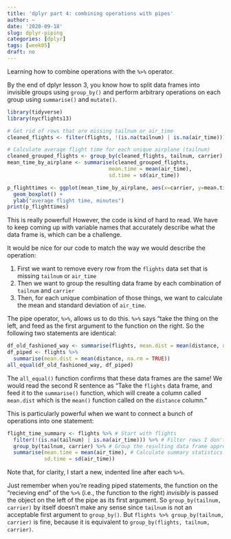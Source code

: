 ```yaml
---
title: 'dplyr part 4: combining operations with pipes'
author: ~
date: '2020-09-18'
slug: dplyr-piping
categories: [dplyr]
tags: [week05]
draft: no
---
```


Learning how to combine operations with the `%>%` operator.

<!--more-->

By the end of dplyr lesson 3, you know how to split data frames into invisible groups using `group_by()` and perform arbitrary operations on each group using `summarise()` and `mutate()`. 

```r
library(tidyverse)
library(nycflights13)

# Get rid of rows that are missing tailnum or air_time
cleaned_flights <- filter(flights, !(is.na(tailnum) | is.na(air_time)))

# Calculate average flight time for each unique airplane (tailnum)
cleaned_grouped_flights <- group_by(cleaned_flights, tailnum, carrier)
mean_time_by_airplane <- summarise(cleaned_grouped_flights,
                                 mean.time = mean(air_time),
                                 sd.time = sd(air_time))

p_flighttimes <- ggplot(mean_time_by_airplane, aes(x=carrier, y=mean.time)) + 
  geom_boxplot() + 
  ylab("average flight time, minutes")
print(p_flighttimes)
```

This is really powerful! However, the code is kind of hard to read. We have to keep coming up with variable names that accurately describe what the data frame is, which can be a challenge.

It would be nice for our code to match the way we would describe the operation:

1. First we want to remove every row from the `flights` data set that is missing `tailnum` or `air_time`
2. Then we want to group the resulting data frame by each combination of `tailnum` and `carrier`
3. Then, for each unique combination of those things, we want to calculate the mean and standard deviation of `air_time`.

The pipe operator, `%>%`, allows us to do this. `%>%` says "take the thing on the left, and feed as the first argument to the function on the right. So the following two statements are identical: 
```r
df_old_fashioned_way <- summarise(flights, mean.dist = mean(distance, na.rm = TRUE))
df_piped <- flights %>%
  summarise(mean.dist = mean(distance, na.rm = TRUE))
all_equal(df_old_fashioned_way, df_piped)
```
The `all_equal()` function confirms that these data frames are the same! We would read the second R sentence as "Take the `flights` data frame, and feed it to the `summarise()` function, which will create a column called `mean.dist` which is the `mean()` function called on the `distance` column."

This is particularly powerful when we want to connect a bunch of operations into one statement:

```r
flight_time_summary <- flights %>% # Start with flights
  filter(!(is.na(tailnum) | is.na(air_time))) %>% # Filter rows I don't want
  group_by(tailnum, carrier) %>% # Group the resulting data frame appropriately
  summarise(mean.time = mean(air_time), # Calculate summary statistics
            sd.time = sd(air_time))
```

Note that, for clarity, I start a new, indented line after each `%>%`.

Just remember when you're reading piped statements, the function on the "recieving end" of the `%>%` (i.e., the function to the right) *invisibly* is passed the object on the left of the pipe as its first argument. So `group_by(tailnum, carrier)` by itself doesn't make any sense since `tailnum` is not an acceptable first argument to `group_by()`. But `flights %>% group_by(tailnum, carrier)` is fine, because it is equivalent to `group_by(flights, tailnum, carrier)`.

